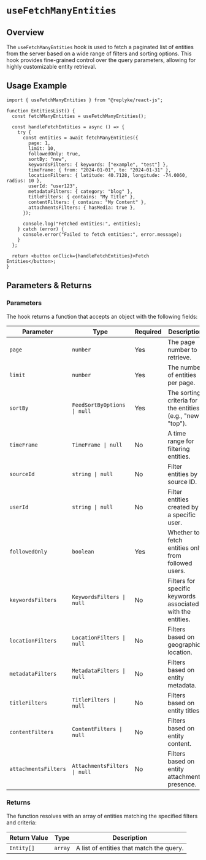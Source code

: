 # `useFetchManyEntities`

## Overview

The `useFetchManyEntities` hook is used to fetch a paginated list of entities from the server based on a wide range of filters and sorting options. This hook provides fine-grained control over the query parameters, allowing for highly customizable entity retrieval.

## Usage Example

```tsx
import { useFetchManyEntities } from "@replyke/react-js";

function EntitiesList() {
  const fetchManyEntities = useFetchManyEntities();

  const handleFetchEntities = async () => {
    try {
      const entities = await fetchManyEntities({
        page: 1,
        limit: 10,
        followedOnly: true,
        sortBy: "new",
        keywordsFilters: { keywords: ["example", "test"] },
        timeFrame: { from: "2024-01-01", to: "2024-01-31" },
        locationFilters: { latitude: 40.7128, longitude: -74.0060, radius: 10 },
        userId: "user123",
        metadataFilters: { category: "blog" },
        titleFilters: { contains: "My Title" },
        contentFilters: { contains: "My Content" },
        attachmentsFilters: { hasMedia: true },
      });

      console.log("Fetched entities:", entities);
    } catch (error) {
      console.error("Failed to fetch entities:", error.message);
    }
  };

  return <button onClick={handleFetchEntities}>Fetch Entities</button>;
}
```

## Parameters & Returns

### Parameters

The hook returns a function that accepts an object with the following fields:

| Parameter          | Type                        | Required | Description                                                        |
|--------------------|-----------------------------|----------|--------------------------------------------------------------------|
| `page`             | `number`                   | Yes      | The page number to retrieve.                                       |
| `limit`            | `number`                   | Yes      | The number of entities per page.                                   |
| `sortBy`           | `FeedSortByOptions \| null` | Yes      | The sorting criteria for the entities (e.g., "new", "top").        |
| `timeFrame`        | `TimeFrame \| null`         | No       | A time range for filtering entities.                               |
| `sourceId`           | `string \| null`            | No       | Filter entities by source ID.                        |
| `userId`           | `string \| null`            | No       | Filter entities created by a specific user.                        |
| `followedOnly`     | `boolean`                  | Yes      | Whether to fetch entities only from followed users.                |
| `keywordsFilters`  | `KeywordsFilters \| null`   | No       | Filters for specific keywords associated with the entities.         |
| `locationFilters`  | `LocationFilters \| null`   | No       | Filters based on geographic location.                              |
| `metadataFilters`  | `MetadataFilters \| null`   | No       | Filters based on entity metadata.                                  |
| `titleFilters`     | `TitleFilters \| null`      | No       | Filters based on entity titles.                                    |
| `contentFilters`   | `ContentFilters \| null`    | No       | Filters based on entity content.                                   |
| `attachmentsFilters`     | `AttachmentsFilters \| null`      | No       | Filters based on entity attachments presence.              |

### Returns

The function resolves with an array of entities matching the specified filters and criteria:

| Return Value | Type          | Description                              |
|--------------|---------------|------------------------------------------|
| `Entity[]`   | `array`       | A list of entities that match the query. |
